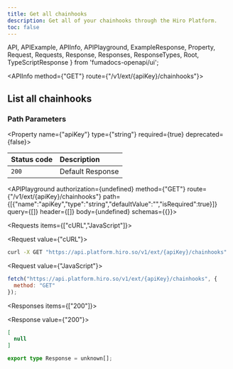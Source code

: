 ```yaml
---
title: Get all chainhooks
description: Get all of your chainhooks through the Hiro Platform.
toc: false
---
```


  API,
  APIExample,
  APIInfo,
  APIPlayground,
  ExampleResponse,
  Property,
  Request,
  Requests,
  Response,
  Responses,
  ResponseTypes,
  Root,
  TypeScriptResponse
} from 'fumadocs-openapi/ui';

<Root baseUrl="https://api.platform.hiro.so">

<API>

<APIInfo method={"GET"} route={"/v1/ext/{apiKey}/chainhooks"}>

## List all chainhooks

### Path Parameters

<Property name={"apiKey"} type={"string"} required={true} deprecated={false}>

</Property>

| Status code | Description |
| :----------- | :----------- |
| `200` | Default Response |

<APIPlayground authorization={undefined} method={"GET"} route={"/v1/ext/{apiKey}/chainhooks"} path={[{"name":"apiKey","type":"string","defaultValue":"","isRequired":true}]} query={[]} header={[]} body={undefined} schemas={{}}>

</APIPlayground>

</APIInfo>

<APIExample>

<Requests items={["cURL","JavaScript"]}>

<Request value={"cURL"}>

```bash
curl -X GET "https://api.platform.hiro.so/v1/ext/{apiKey}/chainhooks"
```

</Request>

<Request value={"JavaScript"}>

```js
fetch("https://api.platform.hiro.so/v1/ext/{apiKey}/chainhooks", {
  method: "GET"
});
```

</Request>

</Requests>

<Responses items={["200"]}>

<Response value={"200"}>

<ResponseTypes>

<ExampleResponse>

```json
[
  null
]
```

</ExampleResponse>

<TypeScriptResponse>

```ts
export type Response = unknown[];
```

</TypeScriptResponse>

</ResponseTypes>

</Response>

</Responses>

</APIExample>

</API>

</Root>
